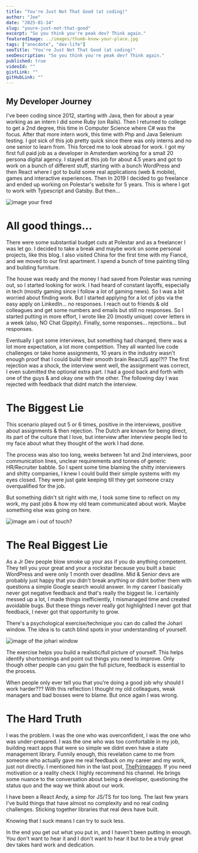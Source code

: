 ```yaml
---
title: "You're Just Not That Good (at coding)"
author: "Joe"
date: "2025-01-14"
slug: "youre-just-not-that-good"
excerpt: "So you think you're peak dev? Think again."
featuredImage: ../images/thumb-know-your-place.jpg
tags: ["anecdote", "dev-life"]
seoTitle: "You're Just Not That Good (at coding)"
seoDescription: "So you think you're peak dev? Think again."
published: true
videoId: ""
gistLink: ""
gitHubLink: ""
---
```


## My Developer Journey

I've been coding since 2012, starting with Java, then for about a year working as an intern I did some Ruby (on Rails).
Then I returned to college to get a 2nd degree, this time in Computer Science where C# was the focus. After that more intern work, this time with
Php and Java Selenium testing. I got sick of this job pretty quick since there was only interns and no one senior to learn from. This forced me
to look abroad for work. I got my first full paid job as a developer in Amsterdam working for a small 20 persona digital agency. I stayed at
this job for about 4.5 years and got to work on a bunch of different stuff, starting with a bunch WordPress and then React where I got to build
some real applications (web & mobile), games and interactive experiences. Then In 2019 I decided to go freelance and ended up working on
Polestar's website for 5 years. This is where I got to work with Typescript and Gatsby. But then...

![image your fired](../../content/images/youre-fired.webp)

# All good things...

There were some substantial budget cuts at Polestar and as a freelancer I was let go. I decided to take a break and maybe work on some personal
projects, like this blog. I also visited China for the first time with my Fiancé, and we moved to our first apartment. I spend a bunch of time
painting tiling and building furniture.

The house was ready and the money I had saved from Polestar was running out, so I started looking for work. I had heard of constant layoffs,
especially in tech (mostly gaming since I follow a lot of gaming news). So I was a bit worried about finding work. But I started applying for
a lot of jobs via the easy apply on LinkedIn... no responses. I reach out to friends & old colleagues and get some numbers and emails but still
no responses. So I started putting in more effort, I wrote like 20 (mostly unique) cover letters in a week (also, NO Chat Gippity). Finally, some
responses... rejections... but responses.

Eventually I got some interviews, but something had changed, there was a lot more expectation, a lot more competition. They all wanted live code
challenges or take home assignments, 10 years in the industry wasn't enough proof that I could build their smooth brain ReactJS app!?!? The first
rejection was a shock, the interview went well, the assignment was correct, I even submitted the optional extra part. I had a good back and forth
with one of the guys & and okay one with the other. The following day I was rejected with feedback that didnt match the interview.

# The Biggest Lie

This scenario played out 5 or 6 times, positive in the interviews, positive about assignments & then rejection. The Dutch are known for being
direct, its part of the culture that I love, but interview after interview people lied to my face about what they thought of the work I had done.

The process was also too long, weeks between 1st and 2nd interviews, poor communication lines, unclear requirements and tonnes of generic
HR/Recruiter babble. So I spent some time blaming the shitty interviewers and shitty companies, I knew I could build their simple systems
with my eyes closed. They were just gate keeping till they get someone crazy overqualified for the job.

But something didn't sit right with me, I took some time to reflect on my work, my past jobs & how my old team communicated about work.
Maybe something else was going on here.


![image am i out of touch?](../../content/images/am-i-out-of-touch.webp)

# The Real Biggest Lie

As a Jr Dev people blow smoke up your ass if you do anything competent. They tell you your great and your a rockstar because you built a basic
WordPress and were only 1 month over deadline. Mid & Senior devs are probably just happy that you didn't break anything or didnt bother them
with questions a simple Google search would answer. In my career I basically never got negative feedback and that's really the biggest lie.
I certainly messed up a lot, I made things inefficiently, I mismanaged time and created avoidable bugs. But these things never really got
highlighted I never got that feedback, I never got that opportunity to grow.

There's a psychological exercise/technique you can do called the Johari window. The idea is to catch blind spots in your understanding of
yourself.

![image of the johari window](../../content/images/johari-window.png)

The exercise helps you build a realistic/full picture of yourself. This helps identify shortcomings and point out things you need to improve.
Only though other people can you gain the full picture, feedback is essential to the process.

When people only ever tell you that you're doing a good job why should I work harder??? With this reflection I thought my old colleagues, weak
managers and bad bosses were to blame. But once again I was wrong.

# The Hard Truth

I was the problem. I was the one who was overconfident, I was the one who was under-prepared. I was the one who was too comfortable in my job,
building react apps that were so simple we didnt even have a state management library. Funnily enough, this revelation came to me from someone
who actually gave me real feedback on my career and my work, just not directly. I mentioned him in the last post, [ThePrimeagen](https://youtube.com/@ThePrimeTimeagen).
If you need motivation or a reality check I highly recommend his channel. He brings some nuance to the conversation about being a developer,
questioning the status quo and the way we think about our work.

I have been a React Andy, a simp for JS/TS for too long. The last few years I've build things that have almost no complexity and no real coding
challenges. Sticking together libraries that real devs have built.

Knowing that I suck means I can try to suck less.

In the end you get out what you put in, and I haven't been putting in enough. You don't want to hear it and I don't want to hear it but to be a
truly great dev takes hard work and dedication.



